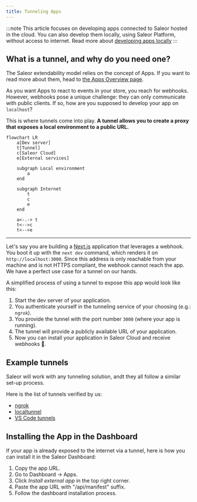 ```yaml
---
title: Tunneling Apps
---
```


:::note
This article focuses on developing apps connected to Saleor hosted in the cloud. You can also develop them locally, using Saleor Platform, without access to internet. Read more about [developing apps locally](developer/extending/apps/local-app-development.mdx)
:::

## What is a tunnel, and why do you need one?

The Saleor extendability model relies on the concept of Apps. If you want to read more about them, head to [the Apps Overview page](developer/extending/apps/overview.mdx).

As you want Apps to react to events in your store, you reach for webhooks. However, webhooks pose a unique challenge: they can only communicate with public clients. If so, how are you supposed to develop your app on `localhost`?

This is where tunnels come into play. **A tunnel allows you to create a proxy that exposes a local environment to a public URL.**

```mermaid
flowchart LR
    a[Dev server]
    t[Tunnel]
    c[Saleor Cloud]
    e[External services]

    subgraph Local environment
        a
    end

    subgraph Internet
        t
        c
        e
    end

    a<-.-> t
    t<-->c
    t<-->e
```

---

Let's say you are building a [Next.js](https://nextjs.org/) application that leverages a webhook. You boot it up with the `next dev` command, which renders it on `http://localhost:3000`. Since this address is only reachable from your machine and is not HTTPS compliant, the webhook cannot reach the app. We have a perfect use case for a tunnel on our hands.

A simplified process of using a tunnel to expose this app would look like this:

1. Start the dev server of your application.
2. You authenticate yourself in the tunneling service of your choosing (e.g.: `ngrok`).
3. You provide the tunnel with the port number `3000` (where your app is running).
4. The tunnel will provide a publicly available URL of your application.
5. Now you can install your application in Saleor Cloud and receive webhooks 🎉.

## Example tunnels

Saleor will work with any tunneling solution, andt they all follow a similar set-up process.

Here is the list of tunnels verified by us:

- [ngrok](https://ngrok.com/)
- [localtunnel](https://localtunnel.github.io/www/)
- [VS Code tunnels](https://code.visualstudio.com/docs/remote/tunnels)

## Installing the App in the Dashboard

If your app is already exposed to the internet via a tunnel, here is how you can install it in the Saleor Dashboard:

1. Copy the app URL.
2. Go to Dashboard → Apps.
3. Click _Install external app_ in the top right corner.
4. Paste the app URL with "/api/manifest" suffix.
5. Follow the dashboard installation process.
